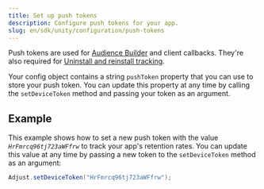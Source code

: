 ```yaml
---
title: Set up push tokens
description: Configure push tokens for your app.
slug: en/sdk/unity/configuration/push-tokens
---
```



Push tokens are used for [Audience Builder](https://help.adjust.com/en/article/audience-builder) and client callbacks. They're also required for [Uninstall and reinstall tracking](https://help.adjust.com/en/article/uninstalls-reinstalls).

Your config object contains a string `pushToken` property that you can use to store your push token. You can update this property at any time by calling the `setDeviceToken` method and passing your token as an argument.

<SetDeviceToken />

## Example

This example shows how to set a new push token with the value _`HrFmrcq96tj723aWFfrw`_ to track your app's retention rates. You can update this value at any time by passing a new token to the `setDeviceToken` method as an argument:

```c# '"HrFmrcq96tj723aWFfrw"'
Adjust.setDeviceToken("HrFmrcq96tj723aWFfrw");
```
